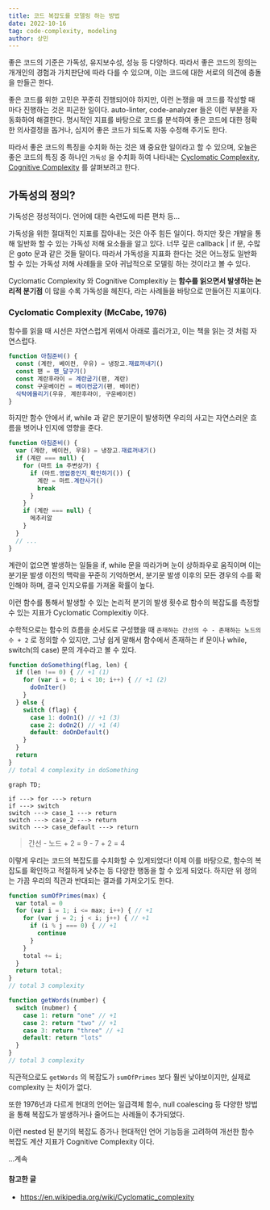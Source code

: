 ```yaml
---
title: 코드 복잡도를 모델링 하는 방법
date: 2022-10-16
tag: code-complexity, modeling
author: 상민
---
```


좋은 코드의 기준은 가독성, 유지보수성, 성능 등 다양하다. 따라서 좋은 코드의 정의는 개개인의 경험과 가치판단에 따라 다를 수 있으며, 이는 코드에 대한 서로의 의견에 충돌을 만들곤 한다.

좋은 코드를 위한 고민은 꾸준히 진행되어야 하지만, 이런 논쟁을 매 코드를 작성할 때 마다 진행하는 것은 피곤한 일이다. auto-linter, code-analyzer 들은 이런 부분을 자동화하여 해결한다. 명시적인 지표를 바탕으로 코드를 분석하여 좋은 코드에 대한 정확한 의사결정을 돕거나, 심지어 좋은 코드가 되도록 자동 수정해 주기도 한다.

따라서 좋은 코드의 특징을 수치화 하는 것은 꽤 중요한 일이라고 할 수 있으며, 오늘은 좋은 코드의 특징 중 하나인 `가독성` 을 수치화 하여 나타내는 [Cyclomatic Complexity](https://en.wikipedia.org/wiki/Cyclomatic_complexity), [Cognitive Complexity](https://www.sonarsource.com/docs/CognitiveComplexity.pdf) 를 살펴보려고 한다.

## 가독성의 정의?

가독성은 정성적이다. 언어에 대한 숙련도에 따른 편차 등...

가독성을 위한 절대적인 지표를 잡아내는 것은 아주 힘든 일이다. 하지만 잦은 개발을 통해 일반화 할 수 있는 가독성 저해 요소들을 알고 있다. 너무 깊은 callback | if 문, 수많은 goto 문과 같은 것들 말이다. 따라서 가독성을 지표화 한다는 것은 어느정도 일반화 할 수 있는 가독성 저해 사례들을 모아 귀납적으로 모델링 하는 것이라고 볼 수 있다.

Cyclomatic Complexity 와 Cognitive Complexitiy 는 **함수를 읽으면서 발생하는 논리적 분기점** 이 많을 수록 가독성을 헤친다, 라는 사례들을 바탕으로 만들어진 지표이다.

### Cyclomatic Complexity (McCabe, 1976)

함수를 읽을 때 시선은 자연스럽게 위에서 아래로 흘러가고, 이는 책을 읽는 것 처럼 자연스럽다.
```js
function 아침준비() {
  const (계란, 베이컨, 우유) = 냉장고.재료꺼내기()
  const 팬 = 팬_달구기()
  const 계란후라이 = 계란굽기(팬, 계란)
  const 구운베이컨 = 베이컨굽기(팬, 베이컨)
  식탁에올리기(우유, 계란후라이, 구운베이컨)
}
```

하지만 함수 안에서 if, while 과 같은 분기문이 발생하면 우리의 사고는 자연스러운 흐름을 벗어나 인지에 영향을 준다.

```js
function 아침준비() {
  var (계란, 베이컨, 우유) = 냉장고.재료꺼내기()
  if (계란 === null) {
    for (마트 in 주변상가) {
      if (마트.영업중인지_확인하기()) {
        계란 = 마트.계란사기()
        break
      }
    }
    if (계란 === null) {
      메추리알
    }
  }
  // ...
}
```

계란이 없으면 발생하는 일들을 if, while 문을 따라가며 눈이 상하좌우로 움직이며 이는 분기문 발생 이전의 맥락을 꾸준히 기억하면서, 분기문 발생 이후의 모든 경우의 수를 확인해야 하며, 결국 인지오류를 가져올 확률이 높다.

이런 함수를 통해서 발생할 수 있는 논리적 분기의 발생 횟수로 함수의 복잡도를 측정할 수 있는 지표가 Cyclomatic Complexitiy 이다.

수학적으로는 함수의 흐름을 순서도로 구성했을 때 `존재하는 간선의 수 - 존재하는 노드의 수 + 2` 로 정의할 수 있지만, 그냥 쉽게 말해서 함수에서 존재하는 if 문이나 while, switch(의 case) 문의 개수라고 볼 수 있다.

```js
function doSomething(flag, len) {
  if (len !== 0) { // +1 (1)
    for (var i = 0; i < 10; i++) { // +1 (2)
      doOnIter()
    }
  } else {
    switch (flag) {
      case 1: doOn1() // +1 (3)
      case 2: doOn2() // +1 (4)
      default: doOnDefault()
    }
  }
  return
}
// total 4 complexity in doSomething
```

```mermaid
graph TD;

if ---> for ---> return
if ---> switch
switch ---> case_1 ---> return
switch ---> case_2 ---> return
switch ---> case_default ---> return
```
> 간선 - 노드 + 2 = 9 - 7 + 2 = 4

이렇게 우리는 코드의 복잡도를 수치화할 수 있게되었다! 이제 이를 바탕으로, 함수의 복잡도를 확인하고 적절하게 낮추는 등 다양한 행동을 할 수 있게 되었다.
하지만 위 정의는 가끔 우리의 직관과 반대되는 결과를 가져오기도 한다.

```js
function sumOfPrimes(max) {
  var total = 0 
  for (var i = 1; i <= max; i++) { // +1
    for (var j = 2; j < i; j++) { // +1
      if (i % j === 0) { // +1
        continue
      }
    }
    total += i;
  }
  return total;
}
// total 3 complexity
```

```js
function getWords(number) {
  switch (nubmer) {
    case 1: return "one" // +1
    case 2: return "two" // +1
    case 3: return "three" // +1
    default: return "lots"
  }
}
// total 3 complexity
```

직관적으로도 `getWords` 의 복잡도가 `sumOfPrimes` 보다 훨씬 낮아보이지만, 실제로 complexity 는 차이가 없다.

또한 1976년과 다르게 현대의 언어는 일급객체 함수, null coalescing 등 다양한 방법을 통해 복잡도가 발생하거나 줄어드는 사례들이 추가되었다.

이런 nested 된 분기의 복잡도 증가나 현대적인 언어 기능등을 고려하여 개선한 함수 복잡도 계산 지표가 Cognitive Complexity 이다.

...계속


#### 참고한 글
- https://en.wikipedia.org/wiki/Cyclomatic_complexity












